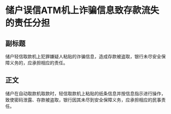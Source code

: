 # 储户误信ATM机上诈骗信息致存款流失的责任分担
## 副标题
储户轻信取款机上犯罪嫌疑人粘贴的诈骗信息，造成存款被盗取，银行未尽安全保障义务的，应承担相应的责任。
## 正文
储户在自动取款机取款时，轻信取款机上粘贴的纸条信息并按信息指示进行操作，致使密码泄露、存款被盗取，银行因其未尽到安全保障义务，应承担相应的民事责任。